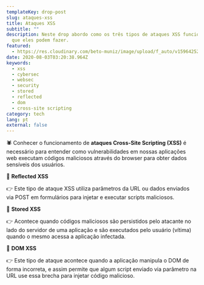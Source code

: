 ```yaml
---
templateKey: drop-post
slug: ataques-xss
title: Ataques XSS
subtitle: ""
description: Neste drop abordo como os três tipos de ataques XSS funcionam e o
  que eles podem fazer.
featured:
  - https://res.cloudinary.com/beto-muniz/image/upload/f_auto/v1596425211/Social_pnx1ei.png
date: 2020-08-03T03:20:38.964Z
keywords:
  - xss
  - cybersec
  - websec
  - security
  - stored
  - reflected
  - dom
  - cross-site scripting
category: tech
lang: pt
external: false
---
```


<Drop>

🕷 Conhecer o funcionamento de **ataques Cross-Site Scripting (XSS)** é necessário para entender como vulnerabilidades em nossas aplicações web executam códigos maliciosos através do browser para obter dados sensíveis dos usuários. 

</Drop>

<Drop>

📝 **Reflected XSS**

👉 Este tipo de ataque XSS utiliza parâmetros da URL ou dados enviados via POST em formulários para injetar e executar scripts maliciosos. 

</Drop>

<Drop>

📝 **Stored XSS**

👉 Acontece quando códigos maliciosos são persistidos pelo atacante no lado do servidor de uma aplicação e são executados pelo usuário (vítima) quando o mesmo acessa a aplicação infectada.

</Drop>

<Drop>

📝 **DOM XSS**

👉 Este tipo de ataque acontece quando a aplicação manipula o DOM de forma incorreta, e assim permite que algum script enviado via parâmetro na URL use essa brecha para injetar código malicioso.

</Drop>